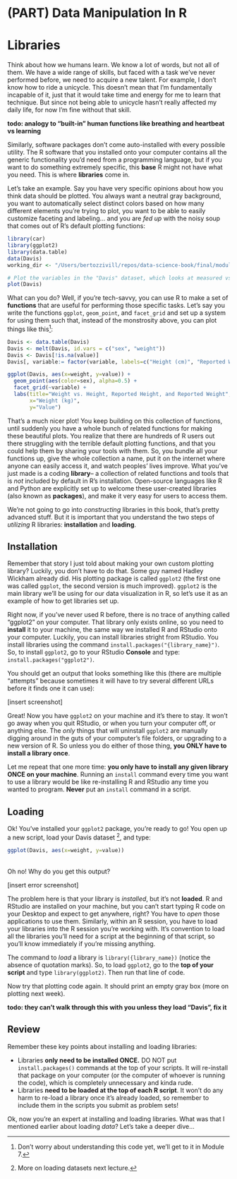 # (PART) Data Manipulation In R {-} 

# Libraries

Think about how we humans learn. We know a lot of words, but not all of them. We have a wide range of skills, but faced with a task we've never performed before, we need to acquire a new talent. For example, I don't know how to ride a unicycle. This doesn't mean that I'm fundamentally incapable of it, just that it would take time and energy for me to learn that technique. But since not being able to unicycle hasn't really affected my daily life, for now I'm fine without that skill. 

**todo: analogy to "built-in" human functions like breathing and heartbeat vs learning**

Similarly, software packages don't come auto-installed with every possible utility. The R software that you installed onto your computer contains all the generic functionality you'd need from a programming language, but if you want to do something extremely specific, this **base** R might not have what you need. This is where **libraries** come in.

Let's take an example. Say you have very specific opinions about how you think data should be plotted. You always want a neutral gray background, you want to automatically select distinct colors based on how many different elements you're trying to plot, you want to be able to easily customize faceting and labeling... and you are *fed up* with the noisy soup that comes out of R's default plotting functions:

```r
library(car)
library(ggplot2)
library(data.table)
data(Davis)
working_dir <- "/Users/bertozzivill/repos/data-science-book/final/module_6/"
```

```r
# Plot the variables in the "Davis" dataset, which looks at measured vs. reported weight and height
plot(Davis)
```


What can you do? Well, if you're tech-savvy, you can use R to make a set of **functions** that are useful for performing those specific tasks. Let's say you write the functions `ggplot`, `geom_point`, and `facet_grid` and set up a system for using them such that, instead of the monstrosity above, you can plot things like this[^plotting_code]:

[^plotting_code]: Don't worry about understanding this code yet, we'll get to it in Module 7.

```r
Davis <- data.table(Davis)
Davis <- melt(Davis, id.vars = c("sex", "weight"))
Davis <- Davis[!is.na(value)]
Davis[, variable:= factor(variable, labels=c("Height (cm)", "Reported Weight (kg)", "Reported Height (cm)"))]
```

```r
ggplot(Davis, aes(x=weight, y=value)) +
  geom_point(aes(color=sex), alpha=0.5) +
  facet_grid(~variable) +
  labs(title="Weight vs. Height, Reported Height, and Reported Weight",
       x="Weight (kg)",
       y="Value")
```

That's a much nicer plot! You keep building on this collection of functions, until suddenly you have a whole bunch of related functions for making these beautiful plots. You realize that there are hundreds of R users out there struggling with the terrible default plotting functions, and that you could help them by sharing your tools with them. So, you bundle all your functions up, give the whole collection a name, put it on the internet where anyone can easily access it, and watch peoples' lives improve. What you've just made is a coding **library**-- a collection of related functions and tools that is *not* included by default in R's installation. Open-source languages like R and Python are explicitly set up to welcome these user-created libraries (also known as **packages**), and make it very easy for users to access them. 

We're not going to go into *constructing* libraries in this book, that's pretty advanced stuff. But it is important that you understand the two steps of *utilizing* R libraries: **installation** and **loading**.

## Installation

Remember that story I just told about making your own custom plotting library? Luckily, you don't have to do that. Some guy named Hadley Wickham already did. His plotting package is called `ggplot2` (the first one was called `ggplot`, the second version is much improved). `ggplot2` is the main library we'll be using for our data visualization in R, so let's use it as an example of how to get libraries set up. 

Right now, if you've never used R before, there is no trace of anything called "ggplot2" on your computer. That library only exists online, so you need to **install** it to your machine, the same way we installed R and RStudio onto your computer. Luckily, you can install libraries stright from RStudio. You install libraries using the command `install.packages("{library_name}")`. So, to install `ggplot2`, go to your RStudio **Console** and type: `install.packages("ggplot2")`.

You should get an output that looks something like this (there are multiple "attempts" because sometimes it will have to try several different URLs before it finds one it can use):

[insert screenshot]

Great! Now you have `ggplot2` on your machine and it's there to stay. It won't go away when you quit RStudio, or when you turn your computer off, or anything else. The *only* things that will uninstall `ggplot2` are manually digging around in the guts of your computer's file folders, or upgrading to a new version of R. So unless you do either of those thing, **you ONLY have to install a library once**. 

Let me repeat that one more time: **you only have to install any given library ONCE on your machine**. Running an `install` command every time you want to use a library would be like re-installing R and RStudio any time you wanted to program. **Never** put an `install` command in a script. 


## Loading

Ok! You've installed your `ggplot2` package, you're ready to go! You open up a new script, load your Davis dataset [^data], and type:

[^data]: More on loading datasets next lecture. 

```r
ggplot(Davis, aes(x=weight, y=value)) 
```
<br>
Oh no! Why do you get this output?

[insert error screenshot]

The problem here is that your library is *installed*, but it's not **loaded**. R and RStudio are installed on your machine, but you can't start typing R code on your Desktop and expect to get anywhere, right? You have to *open* those applications to use them. Similarly, within an R session, you have to load your libraries into the R session you're working with. It's convention to load all the libraries you'll need for a script at the beginning of that script, so you'll know immediately if you're missing anything.

The command to *load* a library is `library({library_name})` (notice the absence of quotation marks). So, to load `ggplot2`, go to the **top of your script** and type `library(ggplot2)`. Then run that line of code.

Now try that plotting code again. It should print an empty gray box (more on plotting next week). 

**todo: they can't walk through this with you unless they load "Davis", fix it**


## Review

Remember these key points about installing and loading libraries:

* Libraries **only need to be installed ONCE.** DO NOT put `install.packages()` commands at the top of your scripts. It will re-install that package on your computer (or the computer of whoever is running the code), which is completely unnecessary and kinda rude. 
* Libraries **need to be loaded at the top of each R script**. It won't do any harm to re-load a library once it's already loaded, so remember to include them in the scripts you submit as problem sets!

Ok, now you're an expert at installing and loading libraries. What was that I mentioned earlier about loading *data*? Let's take a deeper dive...




